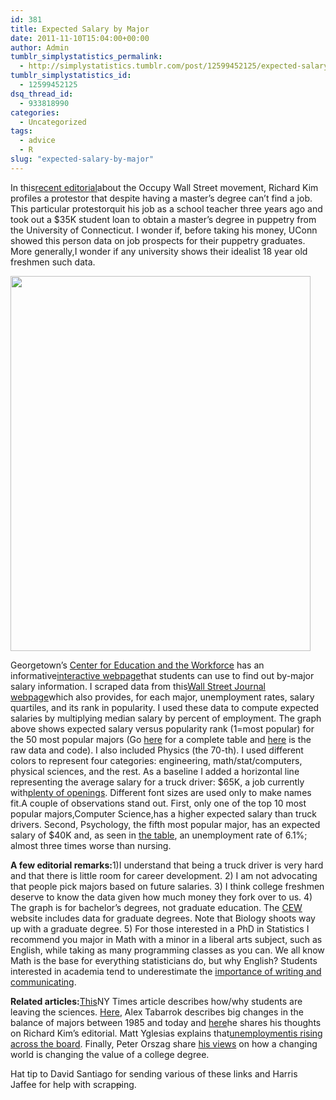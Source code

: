 ```yaml
---
id: 381
title: Expected Salary by Major
date: 2011-11-10T15:04:00+00:00
author: Admin
tumblr_simplystatistics_permalink:
  - http://simplystatistics.tumblr.com/post/12599452125/expected-salary-by-major
tumblr_simplystatistics_id:
  - 12599452125
dsq_thread_id:
  - 933818990
categories:
  - Uncategorized
tags:
  - advice
  - R
slug: "expected-salary-by-major"
---
```

In this<a href="http://www.thenation.com/article/164348/audacity-occupy-wall-street" target="_blank">recent editorial</a>about the Occupy Wall Street movement, Richard Kim profiles a protestor that despite having a master&#8217;s degree can&#8217;t find a job. This particular protestorquit his job as a school teacher three years ago and took out a $35K student loan to obtain a master&#8217;s degree in puppetry from the University of Connecticut. I wonder if, before taking his money, UConn showed this person data on job prospects for their puppetry graduates. More generally,I wonder if any university shows their idealist 18 year old freshmen such data.

<img height="600" width="480" src="http://rafalab.jhsph.edu/images/salaryvsrank.png" />

Georgetown&#8217;s <a href="http://cew.georgetown.edu/">Center for Education and the Workforce</a> has an informative<a href="http://cew.georgetown.edu/whatsitworth/">interactive webpage</a>that students can use to find out by-major salary information. I scraped data from this<a href="http://graphicsweb.wsj.com/documents/NILF1111/#term=">Wall Street Journal webpage</a>which also provides, for each major, unemployment rates, salary quartiles, and its rank in popularity. I used these data to compute expected salaries by multiplying median salary by percent of employment. The graph above shows expected salary versus popularity rank (1=most popular) for the 50 most popular majors (Go <a href="http://rafalab.jhsph.edu/images/salarytable.html">here</a> for a complete table and <a href="http://rafalab.jhsph.edu/images/majors.zip">here</a> is the raw data and code). I also included Physics (the 70-th). I used different colors to represent four categories: engineering, math/stat/computers, physical sciences, and the rest. As a baseline I added a horizontal line representing the average salary for a truck driver: $65K, a job currently with<a href="http://www.npr.org/2011/10/13/141325299/a-labor-mismatch-means-trucking-jobs-go-unfilled">plenty of openings</a>. Different font sizes are used only to make names fit.A couple of observations stand out. First, only one of the top 10 most popular majors,Computer Science,has a higher expected salary than truck drivers. Second, Psychology, the fifth most popular major, has an expected salary of $40K and, as seen in <a href="http://rafalab.jhsph.edu/images/salarytable.html" target="_blank">the table</a>, an unemployment rate of 6.1%; almost three times worse than nursing.

**A few editorial remarks:**1)I understand that being a truck driver is very hard and that there is little room for career development. 2) I am not advocating that people pick majors based on future salaries. 3) I think college freshmen deserve to know the data given how much money they fork over to us. 4) The graph is for bachelor&#8217;s degrees, not graduate education. The <a href="http://cew.georgetown.edu/whatsitworth/">CEW</a> website includes data for graduate degrees. Note that Biology shoots way up with a graduate degree. 5) For those interested in a PhD in Statistics I recommend you major in Math with a minor in a liberal arts subject, such as English, while taking as many programming classes as you can. We all know Math is the base for everything statisticians do, but why English? Students interested in academia tend to underestimate the <a href="http://bulletin.imstat.org/2011/09/terence%E2%80%99s-stuff-speaking-reading-writing/" target="_blank">importance of writing and communicating</a>.

**Related articles:**<a href="http://www.nytimes.com/2011/11/06/education/edlife/why-science-majors-change-their-mind-its-just-so-darn-hard.html?_r=2" target="_blank">This</a>NY Times article describes how/why students are leaving the sciences. <a href="http://marginalrevolution.com/marginalrevolution/2011/11/college-has-been-oversold.html">Here</a>, Alex Tabarrok describes big changes in the balance of majors between 1985 and today and <a href="http://marginalrevolution.com/marginalrevolution/2011/11/not-from-the-onion-3.html" target="_blank">here</a>he shares his thoughts on Richard Kim&#8217;s editorial. Matt Yglesias explains that<a href="http://thinkprogress.org/yglesias/2011/11/08/363587/unemployment-is-rising-across-the-board/" target="_blank">unemploymentis rising across the board</a>. Finally, Peter Orszag share <a href="http://www.bloomberg.com/news/2011-11-09/winds-of-economic-change-blow-away-college-degree-peter-orszag.html" target="_blank">his views</a> on how a changing world is changing the value of a college degree.

Hat tip to David Santiago for sending various of these links and Harris Jaffee for help with scrap<strike>p</strike>ing.
